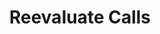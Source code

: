 ---
title: Reevaluate Calls
openapi: post /observability/v1/call-logs/rerun_evaluation/
slug: reevaluate-calls
---